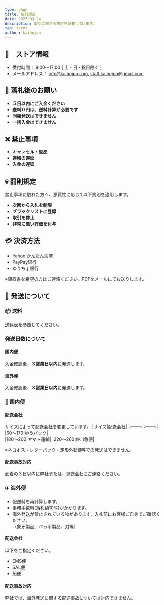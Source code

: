 ---
type: page
title: 取引規定
date: 2023-03-24
description: 取引に関する規定を記載しています。
tag: terms
author: kaihojpn
---

## 🏬　ストア情報
- 受付時間： 9:00～17:00 [ 土・日・祝日除く ]
- メールアドレス： info@kaihojpn.com, staff.kaihojpn@gmail.com

## 🛒 落札後のお願い
- **５日以内にご入金ください**
- **送料０円は、送料計算が必要です**
- **同梱発送はできません**
- **一括入金はできません**

## ❌ 禁止事項
- **キャンセル・返品**
- **連絡の遅延**
- **入金の遅延**

## 💀 罰則規定
禁止事項に触れた方へ、悪質性に応じて以下罰則を適用します。

- **次回から入札を制限**
- **ブラックリストに登録**
- **取引を停止**
- **非常に悪い評価を付与**

## 💳 決済方法
- Yahoo!かんたん決済
- PayPay銀行
- ゆうちょ銀行

※領収書を希望の方はご連絡ください。PDFをメールにてお送りします。


## 🚚 発送について
### 📦 送料
[送料表](/shipping)を参照してください。

### 発送日数について

#### 国内便
入金確認後、**３営業日以内**に発送します。

#### 海外便
入金確認後、**３営業日以内**に発送します。

### 🗾 国内便

#### 配送会社
サイズによって配送会社を変更しています。
|サイズ|配送会社|
|:-----:|:-----:|
|60〜170|ゆうパック|  
|180～200|ヤマト運輸|
|220〜260|佐川急便|

※ネコポス・レターパック・定形外郵便等での発送はできません。

#### 配送事故対応
到着の３日以内に弊社または、運送会社にご連絡ください。

### ✈️ 海外便
- 配送料を再計算します。
- 事務手数料(落札額10%)がかかります。
- 海外発送が禁止されている物があります、入札前にお客様ご自身でご確認ください。<br />（象牙製品、べっ甲製品、刀等）

#### 配送会社
以下をご指定ください。
- EMS便
- SAL便
- 船便

#### 配送事故対応
弊社では、海外発送に関する配送事故については対応できません。
